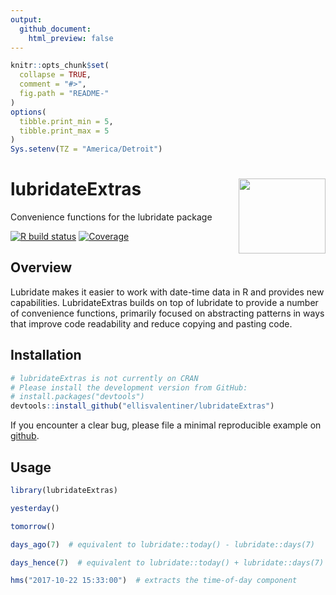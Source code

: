 ```yaml
---
output:
  github_document:
    html_preview: false
---
```


<!-- README.md is generated from README.Rmd. Please edit that file -->

```r
knitr::opts_chunk$set(
  collapse = TRUE,
  comment = "#>",
  fig.path = "README-"
)
options(
  tibble.print_min = 5,
  tibble.print_max = 5
)
Sys.setenv(TZ = "America/Detroit")
```

# lubridateExtras <img src="man/figures/logo.svg" align="right" height="120" width="139" />

Convenience functions for the lubridate package

<!-- badges: start -->
[![R build status](https://github.com/ellisvalentiner/lubridateExtras/workflows/R-CMD-check/badge.svg)](https://github.com/ellisvalentiner/lubridateExtras/actions)
[![Coverage]([![codecov](https://codecov.io/gh/ellisvalentiner/lubridateExtras/branch/main/graph/badge.svg?token=G4DGE1C5dG)](https://codecov.io/gh/ellisvalentiner/lubridateExtras))](https://app.codecov.io/gh/ellisvalentiner/lubridateExtras/)
<!-- badges: end -->

## Overview

Lubridate makes it easier to work with date-time data in R and provides new capabilities.
LubridateExtras builds on top of lubridate to provide a number of convenience functions, primarily focused on abstracting patterns in ways that improve code readability and reduce copying and pasting code.

## Installation

```r
# lubridateExtras is not currently on CRAN
# Please install the development version from GitHub:
# install.packages("devtools")
devtools::install_github("ellisvalentiner/lubridateExtras")
```

If you encounter a clear bug, please file a minimal reproducible example on [github](https://github.com/ellisvalentiner/lubridateExtras/issues).

## Usage

```r
library(lubridateExtras)

yesterday()

tomorrow()

days_ago(7)  # equivalent to lubridate::today() - lubridate::days(7)

days_hence(7)  # equivalent to lubridate::today() + lubridate::days(7)

hms("2017-10-22 15:33:00")  # extracts the time-of-day component
```

